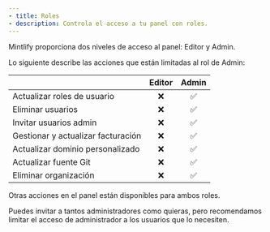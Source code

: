 ```yaml
---
- title: Roles
- description: Controla el acceso a tu panel con roles.
---
```


Mintlify proporciona dos niveles de acceso al panel: Editor y Admin.

Lo siguiente describe las acciones que están limitadas al rol de Admin:

|                                    | Editor | Admin |
| ---------------------------------- | :----: | :---: |
| Actualizar roles de usuario        |    ❌   |   ✅   |
| Eliminar usuarios                  |    ❌   |   ✅   |
| Invitar usuarios admin             |    ❌   |   ✅   |
| Gestionar y actualizar facturación |    ❌   |   ✅   |
| Actualizar dominio personalizado   |    ❌   |   ✅   |
| Actualizar fuente Git              |    ❌   |   ✅   |
| Eliminar organización              |    ❌   |   ✅   |

Otras acciones en el panel están disponibles para ambos roles.

Puedes invitar a tantos administradores como quieras, pero recomendamos limitar el acceso de administrador a los usuarios que lo necesiten.
